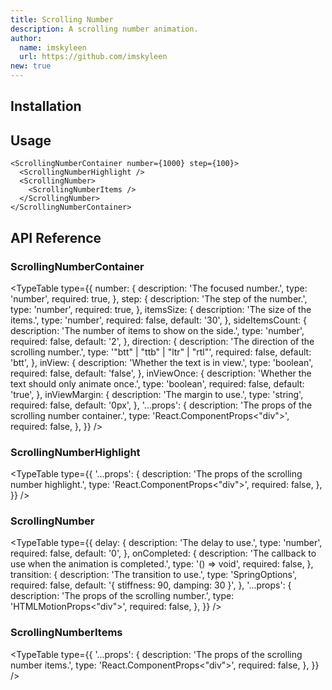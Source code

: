 ```yaml
---
title: Scrolling Number
description: A scrolling number animation.
author:
  name: imskyleen
  url: https://github.com/imskyleen
new: true
---
```


<ComponentPreview name="demo-primitives-texts-scrolling-number" />

## Installation

<ComponentInstallation name="primitives-texts-scrolling-number" />

## Usage

```tsx
<ScrollingNumberContainer number={1000} step={100}>
  <ScrollingNumberHighlight />
  <ScrollingNumber>
    <ScrollingNumberItems />
  </ScrollingNumber>
</ScrollingNumberContainer>
```

## API Reference

### ScrollingNumberContainer

<TypeTable
  type={{
    number: {
      description: 'The focused number.',
      type: 'number',
      required: true,
    },
    step: {
      description: 'The step of the number.',
      type: 'number',
      required: true,
    },
    itemsSize: {
      description: 'The size of the items.',
      type: 'number',
      required: false,
      default: '30',
    },
    sideItemsCount: {
      description: 'The number of items to show on the side.',
      type: 'number',
      required: false,
      default: '2',
    },
    direction: {
      description: 'The direction of the scrolling number.',
      type: '"btt" | "ttb" | "ltr" | "rtl"',
      required: false,
      default: 'btt',
    },
    inView: {
      description: 'Whether the text is in view.',
      type: 'boolean',
      required: false,
      default: 'false',
    },
    inViewOnce: {
      description: 'Whether the text should only animate once.',
      type: 'boolean',
      required: false,
      default: 'true',
    },
    inViewMargin: {
      description: 'The margin to use.',
      type: 'string',
      required: false,
      default: '0px',
    },
    '...props': {
      description: 'The props of the scrolling number container.',
      type: 'React.ComponentProps<"div">',
      required: false,
    },
  }}
/>

### ScrollingNumberHighlight

<TypeTable
  type={{
    '...props': {
      description: 'The props of the scrolling number highlight.',
      type: 'React.ComponentProps<"div">',
      required: false,
    },
  }}
/>

### ScrollingNumber

<TypeTable
  type={{
    delay: {
      description: 'The delay to use.',
      type: 'number',
      required: false,
      default: '0',
    },
    onCompleted: {
      description: 'The callback to use when the animation is completed.',
      type: '() => void',
      required: false,
    },
    transition: {
      description: 'The transition to use.',
      type: 'SpringOptions',
      required: false,
      default: '{ stiffness: 90, damping: 30 }',
    },
    '...props': {
      description: 'The props of the scrolling number.',
      type: 'HTMLMotionProps<"div">',
      required: false,
    },
  }}
/>

### ScrollingNumberItems

<TypeTable
  type={{
    '...props': {
      description: 'The props of the scrolling number items.',
      type: 'React.ComponentProps<"div">',
      required: false,
    },
  }}
/>
